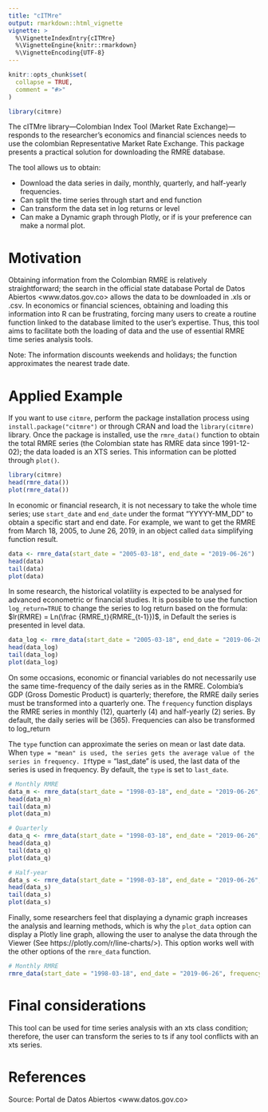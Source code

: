 ```yaml
---
title: "cITMre"
output: rmarkdown::html_vignette
vignette: >
  %\VignetteIndexEntry{cITMre}
  %\VignetteEngine{knitr::rmarkdown}
  %\VignetteEncoding{UTF-8}
---
```


```r
knitr::opts_chunk$set(
  collapse = TRUE,
  comment = "#>"
)
```

```r
library(citmre)
```

The cITMre library—Colombian Index Tool (Market Rate Exchange)—responds to the researcher's economics and financial sciences needs to use the colombian Representative Market Rate Exchange. This package presents a practical solution for downloading the RMRE database. 

The tool allows us to obtain:

* Download the data series in daily, monthly, quarterly, and half-yearly frequencies.
* Can split the time series through start and end function
* Can transform the data set in log returns or level
* Can make a Dynamic graph through Plotly, or if is your preference can make a normal plot.

# Motivation

Obtaining information from the Colombian RMRE is relatively straightforward; the search in the official state database Portal de Datos Abiertos <www.datos.gov.co> allows the data to be downloaded in .xls or .csv. In economics or financial sciences, obtaining and loading this information into R can be frustrating, forcing many users to create a routine function linked to the database limited to the user's expertise. Thus, this tool aims to facilitate both the loading of data and the use of essential RMRE time series analysis tools.

Note: The information discounts weekends and holidays; the function approximates the nearest trade date.

# Applied Example

If you want to use `citmre`, perform the package installation process using `install.package("citmre")` or through CRAN and load the `library(citmre)` library.
Once the package is installed, use the `rmre_data()` function to obtain the total RMRE series (the Colombian state has RMRE data since 1991-12-02); the data loaded is an XTS series. This information can be plotted through `plot()`.

```r
library(citmre)
head(rmre_data())
plot(rmre_data())
```

In economic or financial research, it is not necessary to take the whole time series; use `start_date` and `end_date` under the format "YYYYY-MM_DD" to obtain a specific start and end date. For example, we want to get the RMRE from March 18, 2005, to June 26, 2019, in an object called `data` simplifying function result.

```r
data <- rmre_data(start_date = "2005-03-18", end_date = "2019-06-26")
head(data)
tail(data)
plot(data)
```

In some research, the historical volatility is expected to be analysed for advanced econometric or financial studies. It is possible to use the function `log_return=TRUE` to change the series to log return based on the formula: $lr(RMRE) = Ln(\frac {RMRE_t}{RMRE_{t-1}})$, in Default the series is presented in level data.

```r
data_log <- rmre_data(start_date = "2005-03-18", end_date = "2019-06-26", log_return = TRUE)
head(data_log)
tail(data_log)
plot(data_log)
```

On some occasions, economic or financial variables do not necessarily use the same time-frequency of the daily series as in the RMRE. Colombia's GDP (Gross Domestic Product) is quarterly; therefore, the RMRE daily series must be transformed into a quarterly one. The `frequency` function displays the RMRE series in monthly (12), quarterly (4) and half-yearly (2) series. By default, the daily series will be (365). Frequencies can also be transformed to log_return

The `type` function can approximate the series on mean or last date data. When `type = "mean" is used, the series gets the average value of the series in frequency. If `type = "last_date" is used, the last data of the series is used in frequency. By default, the `type` is set to `last_date`.

```r
# Monthly RMRE
data_m <- rmre_data(start_date = "1998-03-18", end_date = "2019-06-26", frequency = 12)
head(data_m)
tail(data_m)
plot(data_m)

# Quarterly
data_q <- rmre_data(start_date = "1998-03-18", end_date = "2019-06-26", frequency = 4, log_return = T)
head(data_q)
tail(data_q)
plot(data_q)

# Half-year
data_s <- rmre_data(start_date = "1998-03-18", end_date = "2019-06-26", frequency = 2, type = "mean")
head(data_s)
tail(data_s)
plot(data_s)
```

Finally, some researchers feel that displaying a dynamic graph increases the analysis and learning methods, which is why the `plot_data` option can display a Plotly line graph, allowing the user to analyse the data through the Viewer (See https://plotly.com/r/line-charts/>). This option works well with the other options of the `rmre_data` function.

```r
# Monthly RMRE
rmre_data(start_date = "1998-03-18", end_date = "2019-06-26", frequency = 12, plot_data = T)
```

# Final considerations

This tool can be used for time series analysis with an xts class condition; therefore, the user can transform the series to ts if any tool conflicts with an xts series.

# References
Source: Portal de Datos Abiertos <www.datos.gov.co> 

